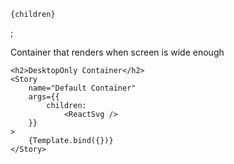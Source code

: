 

<Meta
    title="Container/DesktopOnly"
    component={DesktopOnly}
/>

    {children}
</DesktopOnly>;

<Canvas columns={1}  withSource="open" withToolbar >
    <Title>DesktopOnly Container</Title>
    <Subtitle>Container that renders when screen is wide enough</Subtitle>
    
    <h2>DesktopOnly Container</h2>
    <Story
        name="Default Container"
        args={{
            children: 
                <ReactSvg />
        }}
    >
        {Template.bind({})}
    </Story>
</Canvas>
